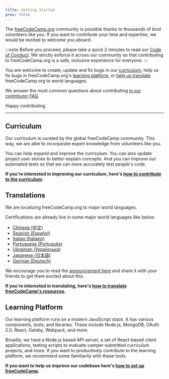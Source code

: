 ```yaml
---
title: Getting Started
prev: false
---
```


The [freeCodeCamp.org](https://freecodecamp.org) community is possible thanks to thousands of kind volunteers like you. If you want to contribute your time and expertise, we would be excited to welcome you aboard.

:::note
Before you proceed, please take a quick 2 minutes to read our [Code of Conduct](https://www.freecodecamp.org/code-of-conduct). We strictly enforce it across our community so that contributing to freeCodeCamp.org is a safe, inclusive experience for everyone.
:::

You are welcome to create, update and fix bugs in our [curriculum](#curriculum), help us fix bugs in freeCodeCamp.org's [learning platform](#learning-platform), or [help us translate](#translations) freeCodeCamp.org to world languages.

We answer the most common questions about contributing [in our contributor FAQ](/faq/).

Happy contributing.

---

## Curriculum

Our curriculum is curated by the global freeCodeCamp community. This way, we are able to incorporate expert knowledge from volunteers like you.

You can help expand and improve the curriculum. You can also update project user stories to better-explain concepts. And you can improve our automated tests so that we can more accurately test people's code.

**If you're interested in improving our curriculum, here's [how to contribute to the curriculum](/how-to-work-on-coding-challenges/).**

## Translations

We are localizing freeCodeCamp.org to major world languages.

Certifications are already live in some major world languages like below:

- [Chinese (中文)](https://www.freecodecamp.org/chinese/learn)
- [Spanish (Español)](https://www.freecodecamp.org/espanol/learn)
- [Italian (Italiano)](https://www.freecodecamp.org/italian/learn)
- [Portuguese (Português)](https://www.freecodecamp.org/portuguese/learn)
- [Ukrainian (Українська)](https://www.freecodecamp.org/ukrainian/learn)
- [Japanese (日本語)](https://www.freecodecamp.org/japanese/learn)
- [German (Deutsch)](https://www.freecodecamp.org/german/learn)

We encourage you to read the [announcement here](https://www.freecodecamp.org/news/help-translate-freecodecamp-language/) and share it with your friends to get them excited about this.

**If you're interested in translating, here's [how to translate freeCodeCamp's resources](/how-to-translate-files/).**

## Learning Platform

Our learning platform runs on a modern JavaScript stack. It has various components, tools, and libraries. These include Node.js, MongoDB, OAuth 2.0, React, Gatsby, Webpack, and more.

Broadly, we have a Node.js based API server, a set of React-based client applications, testing scripts to evaluate camper-submitted curriculum projects, and more. If you want to productively contribute to the learning platform, we recommend some familiarity with these tools.

**If you want to help us improve our codebase here's [how to set up freeCodeCamp](/how-to-setup-freecodecamp-locally/).**
